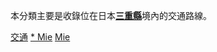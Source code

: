 {{Catnav|頁面分類|各種主題的頁面分類|按國家分類|各國交通|日本交通|近畿地方交通}}
{{Catnav|頁面分類|人类社会|交通|各國交通|日本交通|近畿地方交通}}

本分類主要是收錄位在日本'''[[三重縣|三重縣]]'''境內的交通路線。
{{日本行政區劃分類導航|交通}}
{{Commons category|Transport in Mie prefecture}}

[[Category:三重縣|交通]]
[[Category:近畿地方交通|* Mie]]
[[Category:日本各都道府縣交通|Mie]]